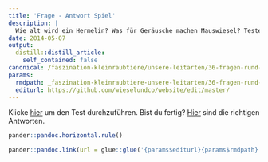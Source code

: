 ```yaml
---
title: 'Frage - Antwort Spiel'
description: |
  Wie alt wird ein Hermelin? Was für Geräusche machen Mauswiesel? Teste dein Wissen in diesem spannenden Quiz zu den Wieseln! 
date: 2014-05-07
output:
  distill::distill_article:
    self_contained: false
canonical: /faszination-kleinraubtiere/unsere-leitarten/36-fragen-rund-um-die-wiesel
params:
  rmdpath: _faszination-kleinraubtiere-unsere-leitarten/36-fragen-rund-um-die-wiesel/36-fragen-rund-um-die-wiesel.Rmd
  editurl: https://github.com/wieselundco/website/edit/master/
---
```


Klicke [hier](http://wieselundco.ch/images/dokumente/wiselquiz/Wieselfragen_web.pdf) um den Test durchzuführen. Bist du fertig? [Hier](http://wieselundco.ch/images/dokumente/wiselquiz/Wieselantworten_Web.pdf) sind die richtigen Antworten.

```r
pander::pandoc.horizontal.rule()

pander::pandoc.link(url = glue::glue('{params$editurl}{params$rmdpath}'),text = 'Artikel bearbeiten')
```

<!--http://wieselundco.ch/faszination-kleinraubtiere/unsere-leitarten/36-fragen-rund-um-die-wiesel-->
